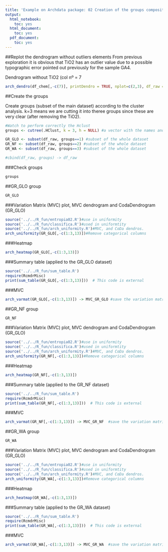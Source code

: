```yaml
---
title: 'Example on Archdata package: 02 Creation of the groups compositions'
output:
  html_notebook:
    toc: yes
  html_document:
    toc: yes
  pdf_document:
    toc: yes
---
```



##Replot the dendrogram without outliers elements
From previous exploration it is obvious that TiO2 has an outlier value due to a possible typographic error pointed out previously for the sample GA4.

Dendrogram without TiO2 (col nº = 7

```r
arch_dendro(df_chem[,-c(7)], printDendro = TRUE, nplot=c(2,3), df_raw = df_raw)
```

##Create the groups

Create groups (subset of the main dataset) according to the cluster analysis. k=3 means we are cutting it into theree groups since these are very clear (after removing the TiO2). 

```r
#Watch to perform correctly the Hclust 
groups <- cutree(.HClust, k = 3, h = NULL) #a vector with the names and the group assigned according to the dengroram.

GR_GLO <- subset(df_raw, groups==1) #subset of the whole dataset
GR_NF <- subset(df_raw, groups==2) #subset of the whole dataset
GR_WA <- subset(df_raw, groups==3) #subset of the whole dataset

#cbind(df_raw, groups) -> df_raw
```

###Check groups
```r
groups
```

##GR_GLO group

```r
GR_GLO
```

###Variation Matrix (MVC) plot, MVC dendrogram and CodaDendrogram (GR_GLO)

```r
source('../../R_fun/entropia02.R')#use in uniformity
source('../../R_fun/classifica.R')#used in uniformtity
source('../../R_fun/arch_uniformity.R')#MVC, and CoDa dendros.
arch_uniformity(GR_GLO[,-c(1:3,13)])#Remove categorical columns
```

###Heatmap

```r
arch_heatmap(GR_GLO[,-c(1:3,13)])
```



###Summary table (applied to the GR_GLO dataset)
```r
source('../../R_fun/sum_table.R')
require(RcmdrMisc)
print(sum_table(GR_GLO[,-c(1:3,13)]))  # This code is external
```


###MVC 
```r
arch_varmat(GR_GLO[,-c(1:3,13)]) -> MVC_GR_GLO #save the variation matrix
```



##GR_NF group


```r
GR_NF
```

###Variation Matrix (MVC) plot, MVC dendrogram and CodaDendrogram (GR_GLO)
```r
source('../../R_fun/entropia02.R')#use in uniformity
source('../../R_fun/classifica.R')#used in uniformtity
source('../../R_fun/arch_uniformity.R')#MVC, and CoDa dendros.
arch_uniformity(GR_NF[,-c(1:3,13)])#Remove categorical columns
```

###Heatmap

```r
arch_heatmap(GR_NF[,-c(1:3,13)])
```


###Summary table (applied to the GR_NF dataset)
```r
source('../../R_fun/sum_table.R')
require(RcmdrMisc)
print(sum_table(GR_NF[,-c(1:3,13)]))  # This code is external
```



###MVC
```r
arch_varmat(GR_NF[,-c(1:3,13)]) -> MVC_GR_NF  #save the variation matrix
```

##GR_WA group

```r
GR_WA
```

###Variation Matrix (MVC) plot, MVC dendrogram and CodaDendrogram (GR_GLO)
```r
source('../../R_fun/entropia02.R')#use in uniformity
source('../../R_fun/classifica.R')#used in uniformtity
source('../../R_fun/arch_uniformity.R')#MVC, and CoDa dendros.
arch_uniformity(GR_WA[,-c(1:3,13)])#Remove categorical columns
```

###Heatmap

```r
arch_heatmap(GR_WA[,-c(1:3,13)])
```


###Summary table (applied to the GR_WA dataset)
```r
source('../../R_fun/sum_table.R')
require(RcmdrMisc)
print(sum_table(GR_WA[,-c(1:3,13)]))  # This code is external
```

###MVC
```r
arch_varmat(GR_WA[,-c(1:3,13)]) -> MVC_GR_WA  #save the variation matrix
```


